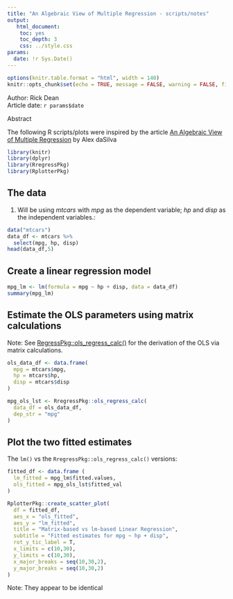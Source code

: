 ```yaml
---
title: "An Algebraic View of Multiple Regression - scripts/notes"
output: 
   html_document:
    toc: yes
    toc_depth: 3
    css: ../style.css
params:
  date: !r Sys.Date()    
---
```


```r
options(knitr.table.format = "html", width = 140)
knitr::opts_chunk$set(echo = TRUE, message = FALSE, warning = FALSE, fig.width = 12, fig.height = 8)
```

<div>Author: Rick Dean</div>
<div>Article date: `r params$date`</div>

<div class="abstract">
  <p class="abstract">Abstract</p>
  The following R scripts/plots were inspired by the article [An Algebraic View of Multiple Regression](https://dasilvaa10.github.io/b1/)  by Alex daSilva
</div>  

```r
library(knitr)
library(dplyr)
library(RregressPkg)
library(RplotterPkg)
```

## The data

 1. Will be using *mtcars* with *mpg* as the dependent variable; *hp* and *disp* as the independent variables.:
```r
data("mtcars")
data_df <- mtcars %>% 
  select(mpg, hp, disp)
head(data_df,5)
```

## Create a linear regression model  
```r
mpg_lm <- lm(formula = mpg ~ hp + disp, data = data_df)
summary(mpg_lm)
```
  
## Estimate the OLS parameters using matrix calculations

<div class="note">Note: See [RegressPkg::ols_regress_calc()](https://github.com/deandevl/RregressPkg) for the derivation of the OLS via matrix calculations.</div>

```r
ols_data_df <- data.frame(
  mpg = mtcars$mpg,
  hp = mtcars$hp,
  disp = mtcars$disp
)

mpg_ols_lst <- RregressPkg::ols_regress_calc(
  data_df = ols_data_df,
  dep_str = "mpg"
)
```

## Plot the two fitted estimates

The `lm()` vs the `RregressPkg::ols_regress_calc()` versions:
```r
fitted_df <- data.frame (
  lm_fitted = mpg_lm$fitted.values,
  ols_fitted = mpg_ols_lst$fitted_val
)
```

```r
RplotterPkg::create_scatter_plot(
  df = fitted_df,
  aes_x = "ols_fitted",
  aes_y = "lm_fitted",
  title = "Matrix-based vs lm-based Linear Regression",
  subtitle = "Fitted estimates for mpg ~ hp + disp",
  rot_y_tic_label = T,
  x_limits = c(10,30),
  y_limits = c(10,30),
  x_major_breaks = seq(10,30,2),
  y_major_breaks = seq(10,30,2)
)
```
  <div class="note">Note: They appear to be identical</div>
